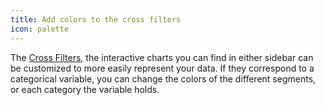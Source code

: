 ```yaml
---
title: Add colors to the cross filters
icon: palette
---
```


The [Cross Filters](/concepts/graphext-concepts/cross-filters), the interactive charts you can find in either sidebar
can be customized to more easily represent your data. If they correspond to a categorical
variable, you can change the colors of the different segments, or each category the variable holds.
